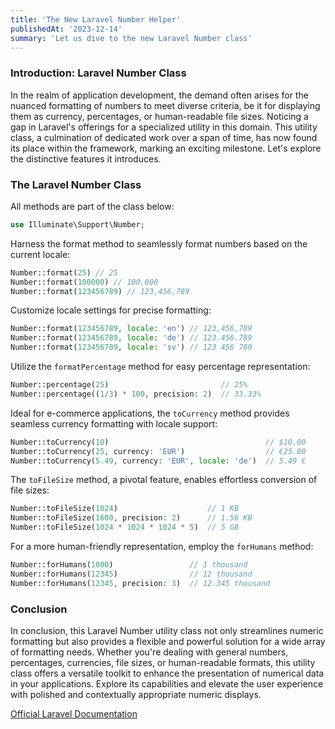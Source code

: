 ```yaml
---
title: 'The New Laravel Number Helper'
publishedAt: '2023-12-14'
summary: 'Let us dive to the new Laravel Number class'
---
```


### Introduction: Laravel Number Class

In the realm of application development, the demand often arises for the nuanced formatting of numbers
to meet diverse criteria, be it for displaying them as currency, percentages, or human-readable file sizes.
Noticing a gap in Laravel's offerings for a specialized utility in this domain. This utility class, a culmination
of dedicated work over a span of time, has now found its place within the framework, marking an
exciting milestone. Let's explore the distinctive features it introduces.

### The Laravel Number Class

All methods are part of the class below:

```php
use Illuminate\Support\Number;
```

Harness the format method to seamlessly format numbers based on the current locale:

```php
Number::format(25) // 25
Number::format(100000) // 100,000
Number::format(123456789) // 123,456,789
```

Customize locale settings for precise formatting:

```php
Number::format(123456789, locale: 'en') // 123,456,789
Number::format(123456789, locale: 'de') // 123.456.789
Number::format(123456789, locale: 'sv') // 123 456 789
```

Utilize the `formatPercentage` method for easy percentage representation:

```php
Number::percentage(25)                         // 25%
Number::percentage((1/3) * 100, precision: 2)  // 33.33%
```

Ideal for e-commerce applications, the `toCurrency` method provides seamless currency formatting with locale support:

```php
Number::toCurrency(10)                                   // $10.00
Number::toCurrency(25, currency: 'EUR')                  // €25.00
Number::toCurrency(5.49, currency: 'EUR', locale: 'de')  // 5.49 €
```

The `toFileSize` method, a pivotal feature, enables effortless conversion of file sizes:

```php
Number::toFileSize(1024)                    // 1 KB
Number::toFileSize(1600, precision: 2)      // 1.56 KB
Number::toFileSize(1024 * 1024 * 1024 * 5)  // 5 GB
```

For a more human-friendly representation, employ the `forHumans` method:

```php
Number::forHumans(1000)                 // 1 thousand
Number::forHumans(12345)                // 12 thousand
Number::forHumans(12345, precision: 3)  // 12.345 thousand
```

### Conclusion

In conclusion, this Laravel Number utility class not only streamlines numeric formatting but also
provides a flexible and powerful solution for a wide array of formatting needs. Whether you're
dealing with general numbers, percentages, currencies, file sizes, or human-readable formats,
this utility class offers a versatile toolkit to enhance the presentation of numerical data in
your applications. Explore its capabilities and elevate the user experience with polished and
contextually appropriate numeric displays.

[Official Laravel Documentation](https://laravel.com/docs/10.x/helpers#numbers)